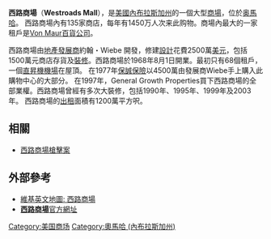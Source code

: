 {{Link style|time=2015-12-12T05:12:59+00:00}}
'''西路商場'''（'''Westroads Mall'''），是[[美國|美國]][[內布拉斯加州|內布拉斯加州]]的一個大型[[商場|商場]]，位於[[奥马哈_(内布拉斯加州)|奥馬哈]]。 西路商場內有135家商店，每年有1450万人次来此购物。商場內最大的一家租戶是[[:en:Von_Maur|Von Maur]][[百貨公司|百貨公司]]。

西路商場由[[地產發展商|地產發展商]]約翰・Wiebe 開發，修建[[設計|設計]]花費2500萬[[美元|美元]]，包括1500萬元商店存貨及[[裝修|裝修]]。西路商場於1968年8月1日開業。最初只有68個租戶，一個[[直昇機|直昇機]][[機場|機場]]在屋頂。 在1977年[[保誠保險|保誠保險]]以4500萬由發展商Wiebe手上購入此購物中心的大部分。 在1997年，General Growth Properties買下西路商場的全部業權。西路商場曾經有多次大裝修，包括1990年、1995年、1999年及2003年。 西路商場的[[出租|出租]]面積有1200萬平方呎。

==相關==
* [[西路商場槍擊案|西路商場槍擊案]]

==外部參考==
* [http://www.wikimapia.org/#lat=41.266389&lon=-96.068333&z=15&l=0&m=h 維基英文地圖: 西路商場]{{Wayback|url=http://www.wikimapia.org/#lat=41.266389&lon=-96.068333&z=15&l=0&m=h |date=20181225091439 }}
* [http://www.westroadsmall.com/html/mallservices.asp '''西路商場'''官方網址] {{Wayback|url=http://www.westroadsmall.com/html/mallservices.asp |date=20080918084522 }}

[[Category:美国商场|Category:美国商场]]
[[Category:奧馬哈_(內布拉斯加州)|Category:奧馬哈 (內布拉斯加州)]]
